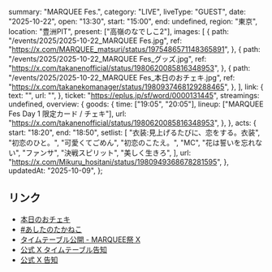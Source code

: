   summary: "MARQUEE Fes.",
  category: "LIVE",
  liveType: "GUEST",
  date: "2025-10-22",
  open: "13:30",
  start: "15:00",
  end: undefined,
  region: "東京",
  location: "豊洲PIT",
  present: ["高嶺のなでしこ2"],
  images: [
    {
      path: "/events/2025/2025-10-22_MARQUEE Fes.jpg",
      ref: "https://x.com/MARQUEE_matsuri/status/1975486571148365891",
    },
    {
      path: "/events/2025/2025-10-22_MARQUEE Fes_グッズ.jpg",
      ref: "https://x.com/takanenofficial/status/1980620085816348953",
    },
    {
      path: "/events/2025/2025-10-22_MARQUEE Fes_本日のおチェキ.jpg",
      ref: "https://x.com/takanekomanager/status/1980937468129288465",
    },
  ],
  link: {
    text: "",
    url: "",
  },
  ticket: "https://eplus.jp/sf/word/0000131445",
  streamings: undefined,
  overview: {
    goods: {
      time: ["19:05", "20:05"],
      lineup: ["MARQUEE Fes Day 1 限定カード / チェキ"],
      url: "https://x.com/takanenofficial/status/1980620085816348953",
    },
  },
  acts: {
    start: "18:20",
    end: "18:50",
    setlist: [
      "衣装:見上げるたびに、恋をする。衣装",
      "初恋のひと。",
      "可愛くてごめん",
      "初恋のこたえ。",
      "MC",
      "花は誓いを忘れない",
      "ファンサ",
      "決戦スピリット",
      "美しく生きろ",
    ],
    url: "https://x.com/Mikuru_hositani/status/1980949368678281595",
  },
  updatedAt: "2025-10-09",
};

## リンク

- [本日のおチェキ](https://x.com/takanekomanager/status/1980937468129288465)
- [#あしたのたかねこ](https://x.com/takanenofficial/status/1980620085816348953)
- [タイムテーブル公開 - MARQUEE祭 X ](https://x.com/MARQUEE_matsuri/status/1975486571148365891)
- [公式 X タイムテーブル告知](https://x.com/takanenofficial/status/1975440998273810468)
- [公式 X 告知](https://x.com/takanenofficial/status/1960541610313175435)
